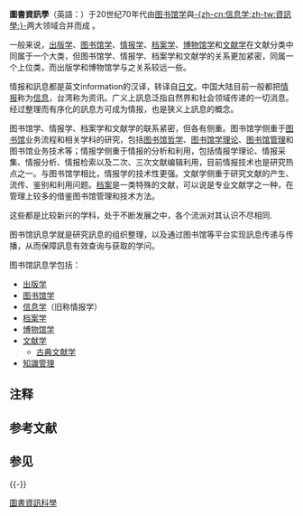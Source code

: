 {{noteTA
|T = zh-cn:图书馆信息学;zh-tw:圖書資訊學;
|1 = zh-cn:图书馆信息学;zh-tw:圖書資訊學;
}}
{{各地中文名
| 大陸 = 图书馆信息学
| 臺灣 = 圖書資訊學
}}

{{Science}}

'''圖書資訊學'''{{NoteTag|台灣《[[中文圖書分類法|中文圖書分類法]]》2007年版與《中文主題詞表》2005年版使用'''-{圖書資訊學}-'''。}}（英語：{{lang|en|'''library and information science, LIS'''}}）于20世纪70年代由[[图书馆学|图书馆学]]與[[信息学|-{zh-cn:信息学;zh-tw:資訊學;}-]]两大领域合并而成<!--a merging of the two fields library science and information science.-->。

一般来说，[[出版学|出版学]]、[[图书馆学|图书馆学]]、[[情报学|情报学]]、[[档案学|档案学]]、[[博物馆学|博物馆学]]和[[文献学|文献学]]在文献分类中同属于一个大类，但图书馆学、情报学、档案学和文献学的关系更加紧密，同属一个上位类，而出版学和博物馆学与之关系较远一些。

情报和訊息都是英文information的汉译，转译自[[日文|日文]]。中国大陆目前一般都把[[情报|情报]]称为[[信息|信息]]，台湾称为资讯。广义上訊息泛指自然界和社会领域传递的一切消息。经过整理而有序化的訊息方可成为情报，也是狭义上訊息的概念。

图书馆学、情报学、档案学和文献学的联系紧密，但各有侧重。图书馆学侧重于[[图书馆|图书馆]]业务流程和相关学科的研究，包括[[图书馆哲学|图书馆哲学]]、[[图书馆学理论|图书馆学理论]]、[[图书馆管理|图书馆管理]]和图书馆业务技术等；情报学侧重于情报的分析和利用，包括情报学理论、情报采集、情报分析、情报检索以及二次、三次文献编辑利用，目前情报技术也是研究热点之一。与图书馆学相比，情报学的技术性更强。文献学侧重于研究文献的产生、流传、鉴别和利用问题。[[档案|档案]]是一类特殊的文献，可以说是专业文献学之一种，在管理上较多的借鉴图书馆管理和技术方法。

这些都是比较新兴的学科，处于不断发展之中，各个流派对其认识不尽相同.

图书馆訊息学就是研究訊息的组织整理，以及通过图书馆等平台实现訊息传递与传播，从而保障訊息有效查询与获取的学问。

图书馆訊息学包括：
* [[出版学|出版学]]
* [[图书馆学|图书馆学]]
* [[信息学|信息学]]（旧称情报学）
* [[档案学|档案学]]
* [[博物馆学|博物馆学]]
* [[文献学|文献学]]
** [[古典文献学|古典文献学]]
* [[知識管理|知識管理]]

== 注释 ==
{{NoteFoot}}

== 参考文献 ==
{{Reflist|30em}}

== 参见 ==
{{Library and information science}}
{{-}}
{{Authority control}}

[[Category:圖書資訊科學|]]